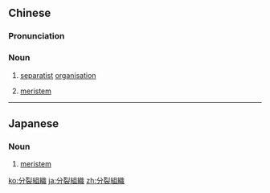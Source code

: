 {{also|分裂组织}}
==Chinese==
{{zh-forms|s=分裂组织|type=22}}

===Pronunciation===
{{zh-pron
|m=fēnliè zǔzhī
|c=fan1 lit6 zou2 zik1
|cat=n
}}

===Noun===
{{zh-noun}}

# [[separatist]] [[organisation]]
# {{lb|zh|botany}} [[meristem]]

----

==Japanese==
{{ja-kanjitab|ぶん|れつ|そ|しき|yomi=o}}

===Noun===
{{ja-noun|ぶんれつそしき}}

# {{lb|ja|botany|sort=ふんれつそしき'}} [[meristem]]

[[ko:分裂組織]]
[[ja:分裂組織]]
[[zh:分裂組織]]